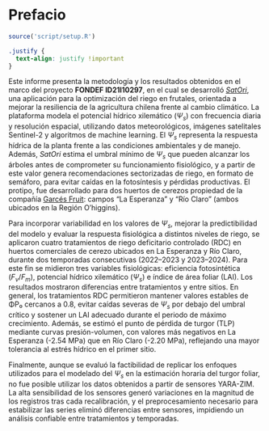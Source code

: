 # Prefacio {.unnumbered}

```r
source('script/setup.R')
```

```css
.justify {
  text-align: justify !important
}
```

::: justify
Este informe presenta la metodología y los resultados obtenidos en el marco del proyecto **FONDEF ID21I10297**, en el cual se desarrolló [$SatOri$](https://s4tori.cl){target="blank"}, una aplicación para la optimización del riego en frutales, orientada a mejorar la resiliencia de la agricultura chilena frente al cambio climático. La plataforma modela el potencial hídrico xilemático ($\Psi_s$) con frecuencia diaria y resolución espacial, utilizando datos meteorológicos, imágenes satelitales Sentinel-2 y algoritmos de machine learning. El $\Psi_s$ representa la respuesta hídrica de la planta frente a las condiciones ambientales y de manejo. Además, $SatOri$ estima el umbral mínimo de $\Psi_s$ que pueden alcanzar los árboles antes de comprometer su funcionamiento fisiológico, y a partir de este valor genera recomendaciones sectorizadas de riego, en formato de semáforo, para evitar caídas en la fotosíntesis y pérdidas productivas. El protipo, fue desarrollado para dos huertos de cerezos propiedad de la compañía [Garcés Fruit](https://garcesfruit.com){target="blank"}: campos "La Esperanza" y "Río Claro" (ambos ubicados en la Región O'higgins).

Para incorporar variabilidad en los valores de $\Psi_s$, mejorar la predictibilidad del modelo y evaluar la respuesta fisiológica a distintos niveles de riego, se aplicaron cuatro tratamientos de riego deficitario controlado (RDC) en huertos comerciales de cerezo ubicados en La Esperanza y Río Claro, durante dos temporadas consecutivas (2022–2023 y 2023–2024). Para este fin se midieron tres variables fisiológicas: eficiencia fotosintética ($F_v / F_m$), potencial hídrico xilemático ($\Psi_s$) e índice de área foliar (LAI). Los resultados mostraron diferencias entre tratamientos y entre sitios. En general, los tratamientos RDC permitieron mantener valores estables de ΦP₀ cercanos a 0.8, evitar caídas severas de $\Psi_s$ por debajo del umbral crítico y sostener un LAI adecuado durante el periodo de máximo crecimiento. Además, se estimó el punto de pérdida de turgor (TLP) mediante curvas presión-volumen, con valores más negativos en La Esperanza (-2.54 MPa) que en Río Claro (-2.20 MPa), reflejando una mayor tolerancia al estrés hídrico en el primer sitio.

Finalmente, aunque se evaluó la factibilidad de replicar los enfoques utilizados para el modelado del $\Psi_s$ en la estimación horaria del turgor foliar, no fue posible utilizar los datos obtenidos a partir de sensores YARA-ZIM. La alta sensibilidad de los sensores generó variaciones en la magnitud de los registros tras cada recalibración, y el preprocesamiento necesario para estabilizar las series eliminó diferencias entre sensores, impidiendo un análisis confiable entre tratamientos y temporadas.
:::
